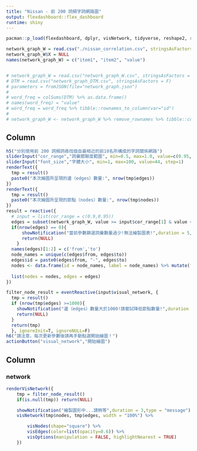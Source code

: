 ```yaml
---
title: "Nissan - 前 200 詞頻字詞網路圖"
output: flexdashboard::flex_dashboard
runtime: shiny
---
```


```r
pacman::p_load(flexdashboard, dplyr, visNetwork, tidyverse, reshape2, rjson)

network_graph_W = read.csv("./nissan_correlation.csv", stringsAsFactors = F)
network_graph_W$X = NULL
names(network_graph_W) = c("item1", "item2", "value")


# network_graph_W = read.csv("network_graph_W.csv", stringsAsFactors = F)
# DTM = read.csv("network_graph_DTM.csv", stringsAsFactors = F)
# parameters = fromJSON(file="network_graph.json")
# 
# word_freq = colSums(DTM) %>% as.data.frame()
# names(word_freq) = "value"
# word_freq = word_freq %>% tibble::rownames_to_column(var="id")
# 
# network_graph_W <- network_graph_W %>% remove_rownames %>% tibble::column_to_rownames(var=parameters$key_columns) %>% as.matrix()


```

Column {.sidebar data-width=250}
--------------------------------------------

```r
h5("分別使用前 200 詞頻詞尋找個自最相近的前10名所構成的字詞關係網路")
sliderInput("cor_range","詞彙關聯度範圍", min=0.5, max=1.0, value=c(0.95, 1.0), step=0.01)
sliderInput("font_size","字體大小", min=1, max=100, value=44, step=1)
renderText({
  tmp = result()
  paste0("本次繪圖所呈現的邊（edges）數量:", nrow(tmp$edges))
})
renderText({
  tmp = result()
  paste0("本次繪圖所呈現的節點（nodes）數量:", nrow(tmp$nodes))
})
result = reactive({
  # input = list(cor_range = c(0.9,0.95))
  edges = subset(network_graph_W, value >= input$cor_range[1] & value <= input$cor_range[2]) 
  if(nrow(edges) == 0){
      showNotification("當前參數篩選詞彙數量過少!無法繪製圖表!",duration = 5,type = "error")
      return(NULL)
    }
  names(edges)[1:2] = c('from','to')
  node_names = unique(c(edges$from, edges$to))
  edges$id = paste0(edges$from, "-", edges$to)
  nodes <- data.frame(id = node_names, label = node_names) %>% mutate(font.size = input$font_size)
  
  list(nodes = nodes, edges = edges)
})

filter_node_result = eventReactive(input$visual_network, {
  tmp = result()
  if (nrow(tmp$edges) >=1000){
    showNotification("邊（edges）數量大於1000!請嘗試降低節點數量!",duration = 5,type = "error")
    return(NULL)
  }
  return(tmp)
  }, ignoreInit=T, ignoreNULL=F)
h6("請注意，每次更新參數後請再手動點選開始繪圖！")
actionButton("visual_network","開始繪圖")
```
    
Column
-------------------------------------
### network
```r
renderVisNetwork({
    tmp = filter_node_result()
    if(is.null(tmp)) return(NULL)

    showNotification("繪製圖形中...請稍等",duration = 3,type = "message")
    visNetwork(tmp$nodes, tmp$edges, width = "100%") %>%

        visNodes(shape="square") %>%
        visEdges(color=list(opacity=0.6)) %>%
        visOptions(manipulation = FALSE, highlightNearest = TRUE)
    })
```
   